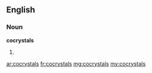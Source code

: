 ==English==

===Noun===
'''cocrystals'''

# {{plural of|cocrystal}}

[[ar:cocrystals]]
[[fr:cocrystals]]
[[mg:cocrystals]]
[[my:cocrystals]]